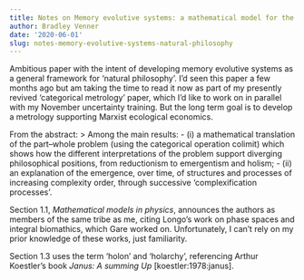 ```yaml
---
title: Notes on Memory evolutive systems: a mathematical model for the revival of natural philosophy
author: Bradley Venner
date: '2020-06-01'
slug: notes-memory-evolutive-systems-natural-philosophy
---
```


Ambitious paper with the intent of developing memory evolutive systems as a general framework for 'natural philosophy'.  I'd seen this paper a few months ago but am taking the time to read it now as part of my presently revived 'categorical metrology' paper, which I'd like to work on in parallel with my November uncertainty training.  But the long term goal is to develop a metrology supporting Marxist ecological economics.

From the abstract:
> Among the main results:
- (i) a mathematical translation of the part–whole problem (using the categorical operation colimit) which shows how the different interpretations of the problem support diverging philosophical positions, from reductionism to emergentism and holism;
- (ii) an explanation of the emergence, over time, of structures and processes of increasing complexity order, through successive ‘complexification processes’.

Section 1.1, *Mathematical models in physics*, announces the authors as members of the same tribe as me, citing Longo's work on phase spaces and integral biomathics, which Gare worked on.  Unfortunately, I can't rely on my prior knowledge of these works, just familiarity.

Section 1.3 uses the term 'holon' and 'holarchy', referencing Arthur Koestler's book *Janus: A summing Up* [koestler:1978:janus].
